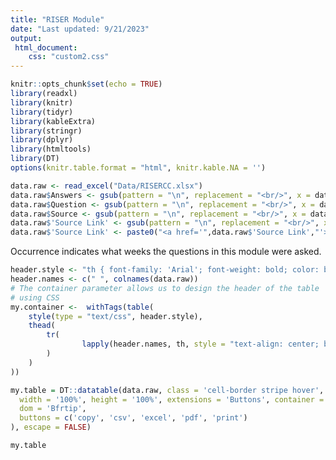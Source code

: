 ```yaml
---
title: "RISER Module"
date: "Last updated: 9/21/2023"
output: 
 html_document:
    css: "custom2.css"
---
```

```r
knitr::opts_chunk$set(echo = TRUE)
library(readxl)
library(knitr)
library(tidyr)
library(kableExtra)
library(stringr)
library(dplyr)
library(htmltools)
library(DT)
options(knitr.table.format = "html", knitr.kable.NA = '')
```

```r
data.raw <- read_excel("Data/RISERCC.xlsx")
data.raw$Answers <- gsub(pattern = "\n", replacement = "<br/>", x = data.raw$Answers)
data.raw$Question <- gsub(pattern = "\n", replacement = "<br/>", x = data.raw$Question)
data.raw$Source <- gsub(pattern = "\n", replacement = "<br/>", x = data.raw$Source)
data.raw$'Source Link' <- gsub(pattern = "\n", replacement = "<br/>", x = data.raw$'Source Link')
data.raw$'Source Link' <- paste0("<a href='",data.raw$'Source Link',"'>", data.raw$'Source Link',"</a>")

```

Occurrence indicates what weeks the questions in this module were asked. 

```r

header.style <- "th { font-family: 'Arial'; font-weight: bold; color: black; background-color: #f1d310;}"
header.names <- c(" ", colnames(data.raw))
# The container parameter allows us to design the header of the table
# using CSS
my.container <-  withTags(table(
    style(type = "text/css", header.style),
    thead(
        tr(
                lapply(header.names, th, style = "text-align: center; border-right-width: 1px; border-right-style: solid; border-right-color: white; border-bottom-width: 1px; border-bottom-style: solid; border-bottom-color: white")
        )
    )
))

my.table = DT::datatable(data.raw, class = 'cell-border stripe hover',  rownames = T, 
  width = '100%', height = '100%', extensions = 'Buttons', container = my.container,  options = list(
  dom = 'Bfrtip',
  buttons = c('copy', 'csv', 'excel', 'pdf', 'print')
), escape = FALSE)

my.table
```
